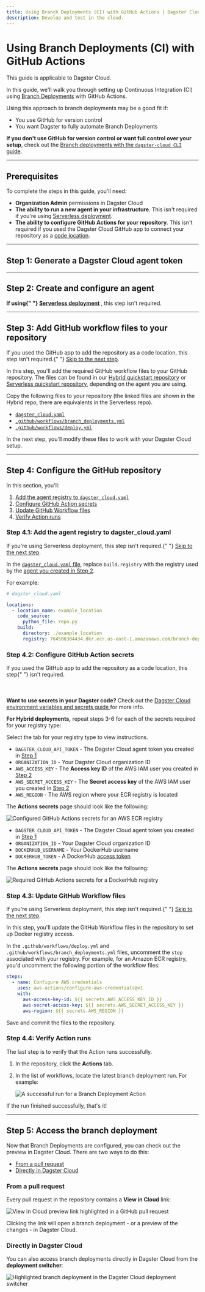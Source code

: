 ```yaml
---
title: Using Branch Deployments (CI) with GitHub Actions | Dagster Cloud
description: Develop and test in the cloud.
---
```


# Using Branch Deployments (CI) with GitHub Actions

<Note>This guide is applicable to Dagster Cloud.</Note>

In this guide, we'll walk you through setting up Continuous Integration (CI) using [Branch Deployments](/dagster-cloud/managing-deployments/branch-deployments) with GitHub Actions.

Using this approach to branch deployments may be a good fit if:

- You use GitHub for version control
- You want Dagster to fully automate Branch Deployments

**If you don't use GitHub for version control or want full control over your setup**, check out the [Branch deployments with the `dagster-cloud CLI` guide](/dagster-cloud/managing-deployments/branch-deployments/using-branch-deployments).

---

## Prerequisites

To complete the steps in this guide, you'll need:

- **Organization Admin** permissions in Dagster Cloud
- **The ability to run a new agent in your infrastructure**. This isn't required if you're using [Serverless deployment](/dagster-cloud/deployment/serverless).
- **The ability to configure GitHub Actions for your repository**. This isn't required if you used the Dagster Cloud GitHub app to connect your repository as a [code location](/dagster-cloud/managing-deployments/code-locations).

---

## Step 1: Generate a Dagster Cloud agent token

<GenerateAgentToken />

---

## Step 2: Create and configure an agent

<Note>
  <strong>
    If using{" "}
    <a href="/dagster-cloud/deployment/serverless">Serverless deployment</a>
  </strong>
  , this step isn't required.
</Note>

<BDCreateConfigureAgent />

---

## Step 3: Add GitHub workflow files to your repository

<Note>
  If you used the GitHub app to add the repository as a code location, this step
  isn't required.{" "}
  <a href="#step-4-configure-the-github-repository">Skip to the next step</a>.
</Note>

In this step, you'll add the required GitHub workflow files to your GitHub repository. The files can be found in our [Hybrid quickstart repository](https://github.com/dagster-io/dagster-cloud-hybrid-quickstart) or [Serverless quickstart repository](https://github.com/dagster-io/dagster-cloud-serverless-quickstart), depending on the agent you are using.

Copy the following files to your repository (the linked files are shown in the Hybrid repo, there are equivalents in the Serverless repo).

- [`dagster_cloud.yaml`](https://github.com/dagster-io/dagster-cloud-hybrid-quickstart/blob/main/dagster_cloud.yaml)
- [`.github/workflows/branch_deployments.yml`](https://github.com/dagster-io/dagster-cloud-hybrid-quickstart/blob/main/.github/workflows/branch_deployments.yml)
- [`.github/workflows/deploy.yml`](https://github.com/dagster-io/dagster-cloud-hybrid-quickstart/blob/main/.github/workflows/deploy.yml)

In the next step, you'll modify these files to work with your Dagster Cloud setup.

---

## Step 4: Configure the GitHub repository

In this section, you'll:

1. [Add the agent registry to `dagster_cloud.yaml`](#step-41-add-the-agent-registry-to-dagster_cloudyaml)
2. [Configure GitHub Action secrets](#step-42-configure-github-action-secrets)
3. [Update GitHub Workflow files](#step-43-update-github-workflow-files)
4. [Verify Action runs](#step-44-verify-action-runs)

### Step 4.1: Add the agent registry to dagster_cloud.yaml

<Note>
  If you're using Serverless deployment, this step isn't required.{" "}
  <a href="#step-42-configure-github-action-secrets">Skip to the next step</a>.
</Note>

In the [`dagster_cloud.yaml` file](/dagster-cloud/managing-deployments/dagster-cloud-yaml), replace `build.registry` with the registry used by the [agent you created in Step 2](#step-2-create-and-configure-an-agent).

For example:

```yaml
# dagster_cloud.yaml

locations:
  - location_name: example_location
    code_source:
      python_file: repo.py
    build:
      directory: ./example_location
      registry: 764506304434.dkr.ecr.us-east-1.amazonaws.com/branch-deployment-agent
```

### Step 4.2: Configure GitHub Action secrets

<Note>
  If you used the GitHub app to add the repository as a code location, this step{" "}
  isn't required.
  <br></br>
  <br></br>
  <strong>Want to use secrets in your Dagster code?</strong> Check out the <a href="/dagster-cloud/managing-deployments/environment-variables-and-secrets">
    Dagster Cloud environment variables and secrets guide
  </a> for more info.
</Note>

<AddGitubRepositorySecret />

**For Hybrid deployments,** repeat steps 3-6 for each of the secrets required for your registry type:

<TabGroup>
  <TabItem name="Select registry type">
Select the tab for your registry type to view instructions.
  </TabItem>
  <TabItem name="Amazon ECR">

- `DAGSTER_CLOUD_API_TOKEN` - The Dagster Cloud agent token you created in [Step 1](#step-1-generate-a-dagster-cloud-agent-token)
- `ORGANIZATION_ID` - Your Dagster Cloud organization ID
- `AWS_ACCESS_KEY` - The **Access key ID** of the AWS IAM user you created in [Step 2](#step-2-create-and-configure-an-agent)
- `AWS_SECRET_ACCESS_KEY` - The **Secret access key** of the AWS IAM user you created in [Step 2](#step-2-create-and-configure-an-agent)
- `AWS_REGION` - The AWS region where your ECR registry is located

The **Actions secrets** page should look like the following:

<Image
alt="Configured GitHub Actions secrets for an AWS ECR registry"
src="/images/dagster-cloud/developing-testing/branch-deployments/github-aws-ecr.png"
width={1091}
height={623}
/>

</TabItem>
<TabItem name="Docker">

- `DAGSTER_CLOUD_API_TOKEN` - The Dagster Cloud agent token you created in [Step 1](#step-1-generate-a-dagster-cloud-agent-token)
- `ORGANIZATION_ID` - Your Dagster Cloud organization ID
- `DOCKERHUB_USERNAME` - Your DockerHub username
- `DOCKERHUB_TOKEN` - A DockerHub [access token](https://docs.docker.com/docker-hub/access-tokens/#create-an-access-token)

The **Actions secrets** page should look like the following:

<Image
alt="Required GitHub Actions secrets for a DockerHub registry"
src="/images/dagster-cloud/developing-testing/branch-deployments/github-dockerhub.png"
width={790}
height={318}
/>

</TabItem>
</TabGroup>

### Step 4.3: Update GitHub Workflow files

<Note>
  If you're using Serverless deployment, this step isn't required.{" "}
  <a href="#step-42-configure-github-action-secrets">Skip to the next step</a>.
</Note>

In this step, you'll update the GitHub Workflow files in the repository to set up Docker registry access.

In the `.github/workflows/deploy.yml` and `.github/workflows/branch_deployments.yml` files, uncomment the `step` associated with your registry. For example, for an Amazon ECR registry, you'd uncomment the following portion of the workflow files:

```yaml
steps:
  - name: Configure AWS credentials
    uses: aws-actions/configure-aws-credentials@v1
    with:
      aws-access-key-id: ${{ secrets.AWS_ACCESS_KEY_ID }}
      aws-secret-access-key: ${{ secrets.AWS_SECRET_ACCESS_KEY }}
      aws-region: ${{ secrets.AWS_REGION }}
```

Save and commit the files to the repository.

### Step 4.4: Verify Action runs

The last step is to verify that the Action runs successfully.

1. In the repository, click the **Actions** tab.
2. In the list of workflows, locate the latest branch deployment run. For example:

   <Image
   alt="A successful run for a Branch Deployment Action"
   src="/images/dagster-cloud/developing-testing/branch-deployments/github-verify-run.png"
   width={1263}
   height={651}
   />

If the run finished successfully, that's it!

---

## Step 5: Access the branch deployment

Now that Branch Deployments are configured, you can check out the preview in Dagster Cloud. There are two ways to do this:

- [From a pull request](#from-a-pull-request)
- [Directly in Dagster Cloud](#directly-in-dagster-cloud)

### From a pull request

Every pull request in the repository contains a **View in Cloud** link:

<Image
alt="View in Cloud preview link highlighted in a GitHub pull request"
src="/images/dagster-cloud/developing-testing/branch-deployments/github-cloud-preview-link.png"
width={922}
height={521}
/>

Clicking the link will open a branch deployment - or a preview of the changes - in Dagster Cloud.

### Directly in Dagster Cloud

You can also access branch deployments directly in Dagster Cloud from the **deployment switcher**:

<Image
alt="Highlighted branch deployment in the Dagster Cloud deployment switcher"
src="/images/dagster-cloud/developing-testing/branch-deployments/dagster-ui-deployment-switcher.png"
width={563}
height={311}
/>
